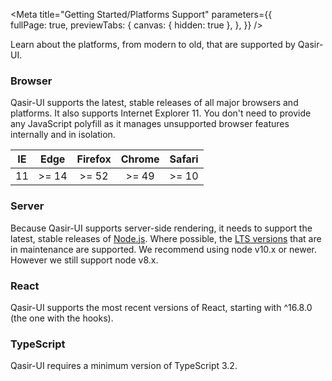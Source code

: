 
<Meta title="Getting Started/Platforms Support" 
  parameters={{      
    fullPage: true,
    previewTabs: {
      canvas: { hidden: true },
    },
  }} 
/>

<Title>Platforms Support</Title>
<Subtitle>Learn about the platforms, from modern to old, that are supported by Qasir-UI.</Subtitle>

### Browser

<Subtitle>Qasir-UI supports the latest, stable releases of all major browsers and platforms. It also supports Internet Explorer 11. You don't need to provide any JavaScript polyfill as it manages unsupported browser features internally and in isolation.</Subtitle>
<table style={{border: '1px solid #EEF0F2', width: '100%', fontSize: 14, color: 'rgba(51,51,51,0.75)'}}>
    <thead>
        <tr>
            <th>IE</th>
            <th>Edge</th>
            <th>Firefox</th>            
            <th>Chrome</th>       
            <th>Safari</th>                   
        </tr>
    </thead>
    <tbody>        
        <tr align="center">
            <td>11</td>
            <td>>= 14</td>
            <td>>= 52</td>
            <td>>= 49</td>
            <td>>= 10</td>
        </tr>
    </tbody>
</table>

### Server
<Subtitle>Because Qasir-UI supports server-side rendering, it needs to support the latest, stable releases of <a target="_blank" href="https://github.com/nodejs/node">Node.js</a>. Where possible, the <a target="_blank" href="https://github.com/nodejs/Release#lts-schedule1">LTS versions</a> that are in maintenance are supported. We recommend using node v10.x or newer. However we still support node v8.x.</Subtitle>

### React
<Subtitle>Qasir-UI supports the most recent versions of React, starting with ^16.8.0 (the one with the hooks).</Subtitle>

### TypeScript
<Subtitle>Qasir-UI requires a minimum version of TypeScript 3.2.</Subtitle>